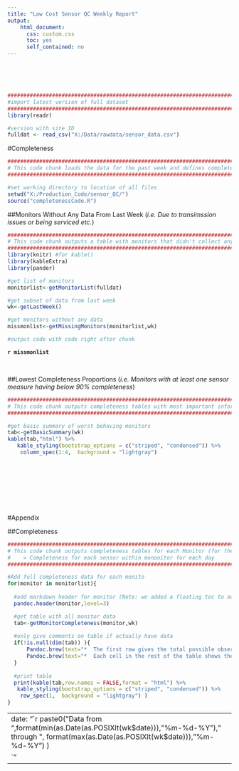 ---
title: "Low Cost Sensor QC Weekly Report"
output:
    html_document:
      css: custom.css
      toc: yes
      self_contained: no
---
<!-- Added 'self_contained: no' so would run without error. It creates a folder that can be ignored --> 
<!-- Added the 'toc:yes' and css file to add a table of contents on the side for easier navigation --> 

<br>
<br>
<br>

```{r message=F, warning=F, echo=F}
################################################################################
#import latest version of full dataset
################################################################################
library(readr)

#version with site ID
fulldat <- read_csv("X:/Data/rawdata/sensor_data.csv")

```



#Completeness
```{r message=F, warning=F, echo=F}
################################################################################
# This code chunk loads the data for the past week and defines completeness functions
################################################################################

#set working directory to location of all files
setwd("X:/Production_Code/sensor_QC/")
source("completenessCode.R")

```


##Monitors Without Any Data From Last Week
(_i.e. Due to transimssion issues or being serviced etc._)

```{r message=F,warning=FALSE, echo=F, results='asis'}
################################################################################
# This code chunk outputs a table with monitors that didn't collect any data for at least one day
################################################################################
library(knitr) #for kable()
library(kableExtra)
library(pander)

#get list of monitors
monitorlist<-getMonitorList(fulldat)

#get subset of data from last week
wk<-getLastWeek()

#get monitors without any data
missmonlist<-getMissingMonitors(monitorlist,wk)

#output code with code right after chunk

```
**`r missmonlist`**

<br>

##Lowest Completeness Proportions 
(_i.e. Monitors with at least one sensor measure having below 90% completeness_)

```{r message=F,warning=FALSE, echo=F, results='asis'}
################################################################################
# This code chunk outputs completeness tables with most important information
################################################################################

#get basic summary of worst behaving monitors
tab<-getBasicSummary(wk)
kable(tab,"html") %>%
   kable_styling(bootstrap_options = c("striped", "condensed")) %>%
    column_spec(1:4,  background = "lightgray")


```

<br>
<br>
<br>
<br>
<br>
<br>

#Appendix

##Completeness
```{r message=F,warning=FALSE, echo=F, results='asis'}
################################################################################
# This code chunk outputs completeness tables for each Monitor (for the Appendix)
#    > Completeness for each sensor within mononitor for each day
################################################################################

#Add full completeness data for each monito
for(monitor in monitorlist){
  
  #add markdown header for monitor (Note: we added a floating toc to account for the massive toc size)
  pandoc.header(monitor,level=3)

  #get table with all monitor data
  tab<-getMonitorCompleteness(monitor,wk)
  
  #only give comments on table if actually have data
  if(!is.null(dim(tab)) ){
      Pandoc.brew(text="*  The first row gives the total possible observations for the week/day. ")
      Pandoc.brew(text="*  Each cell in the rest of the table shows the *complete observations (Percent complete)* for the specified sensor.")
  }
  
  #print table
  print(kable(tab,row.names = FALSE,format = "html") %>%
   kable_styling(bootstrap_options = c("striped", "condensed")) %>%
    row_spec(1,  background = "lightgray") )
}


```



















<!-- Add the date of the title at the end to data from the r chunks --> 

---
date: "`r paste0("Data from ",format(min(as.Date(as.POSIXlt(wk$date))),"%m-%d-%Y")," through  ", format(max(as.Date(as.POSIXlt(wk$date))),"%m-%d-%Y")  )
`"
---